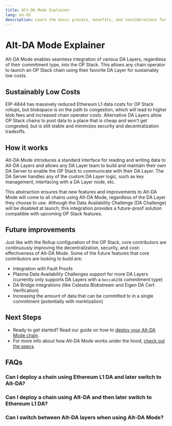 ```yaml
---
title: Alt-DA Mode Explainer
lang: en-US
description: Learn the basic process, benefits, and considerations for running an Alt-DA mode chain.
---
```



# Alt-DA Mode Explainer

Alt-DA Mode enables seamless integration of various DA Layers, regardless of their commitment type, into the OP Stack. This allows any chain operator to launch an OP Stack chain using their favorite DA Layer for sustainably low costs.

## Sustainably Low Costs
EIP-4844 has massively reduced Ethereum L1 data costs for OP Stack rollups, but blobspace is on the path to congestion, which will lead to higher blob fees and increased chain operator costs. Alternative DA Layers allow OP Stack chains to post data to a place that is cheap and won’t get congested, but is still stable and minimizes security and decentralization tradeoffs. 

## How it works
Alt-DA Mode introduces a standard interface for reading and writing data to Alt-DA Layers and allows any DA Layer team to build and maintain their own DA Server to enable the OP Stack to communicate with their DA Layer. The DA Server handles any of the custom DA Layer logic, such as key management, interfacing with a DA Layer node, etc.

This abstraction ensures that new features and improvements to Alt-DA Mode will come to all chains using Alt-DA Mode, regardless of the DA Layer they choose to use.
Although the Data Availability Challenge (DA Challenge) will be disabled at launch, this integration provides a future-proof solution compatible with upcoming OP Stack features.

## Future improvements
Just like with the Rollup configuration of the OP Stack, core contributors are continuously improving the decentralization, security, and cost-effectiveness of Alt-DA Mode. Some of the future features that core contributors are looking to build are:
  * Integration with Fault Proofs
  * Plasma Data Availability Challenges support for more DA Layers (currently only supports DA Layers with a `keccak256` commitment type)
  * DA Bridge integrations (like Celestia Blobstream and Eigen DA Cert Verification)
  * Increasing the amount of data that can be committed to in a single commitment (potentially with merklization)



## Next Steps

*   Ready to get started? Read our guide on how to [deploy your Alt-DA Mode chain](/builders/chain-operators/management/alt-da-mode).
*   For more info about how Alt-DA Mode works under the hood, [check out the specs](https://specs.optimism.io/experimental/alt-da.html).

## FAQs

### Can I deploy a chain using Ethereum L1 DA and later switch to Alt-DA?

### Can I deploy a chain using Alt-DA and then later switch to Ethereum L1 DA?

### Can I switch between Alt-DA layers when using Alt-DA Mode?